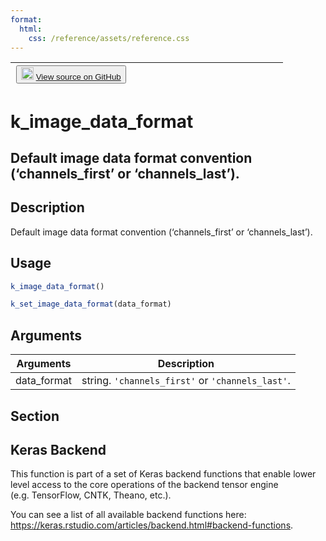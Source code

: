 ```yaml
---
format:
  html:
    css: /reference/assets/reference.css
---
```


| <button class="button"> ![](/reference/assets/GitHub-Mark-32px.png){width="20"} [View source on GitHub](https://github.com/rstudio/keras//blob/main/R/backend.R#L1279) </button> |
|:------------------------------:|:--------------------------------------:|

# k_image_data_format

## Default image data format convention ('channels_first' or 'channels_last').

## Description
Default image data format convention ('channels_first' or 'channels_last'). 


## Usage
```r
k_image_data_format() 

k_set_image_data_format(data_format) 
```

## Arguments
|Arguments|Description|
|---|---|
| data_format | string. `'channels_first'` or `'channels_last'`. |


## Section

## Keras Backend

This function is part of a set of Keras backend functions that enable lower level access to the core operations of the backend tensor engine (e.g. TensorFlow, CNTK, Theano, etc.). 

You can see a list of all available backend functions here: [https://keras.rstudio.com/articles/backend.html#backend-functions](https://keras.rstudio.com/articles/backend.html#backend-functions). 





